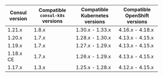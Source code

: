 | Consul version | Compatible `consul-k8s` versions | Compatible Kubernetes versions | Compatible OpenShift versions |
| -------------- | -------------------------------- | -------------------------------| ------------------------------|
| 1.21.x         | 1.8.x                            | 1.30.x - 1.33.x                | 4.16.x - 4.18.x               |
| 1.20.x         | 1.7.x                            | 1.28.x - 1.30.x                | 4.13.x - 4.15.x               |
| 1.19.x         | 1.7.x                            | 1.27.x - 1.29.x                | 4.13.x - 4.15.x               |
| 1.18.x CE      | 1.7.x                            | 1.26.x - 1.29.x                | 4.13.x - 4.15.x               |
| 1.17.x         | 1.3.x                            | 1.25.x - 1.28.x                | 4.12.x - 4.15.x               |